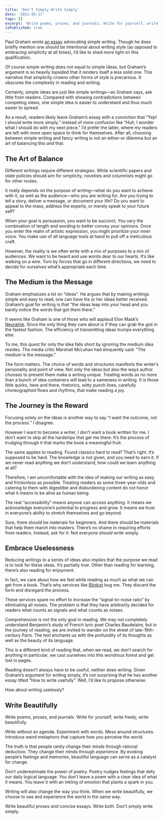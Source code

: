 ```yaml
---
title: 'Don’t Simply Write Simply'
date: '2021-03-17'
tags: []
excerpt: 'Write poems, proses, and journals. Write for yourself, write freely, write beautifully.'
isPublished: true
---
```


Paul Graham wrote [an essay](http://www.paulgraham.com/simply.html) advocating simple writing. Though he does briefly mention one should be intentional about writing style (as opposed to embracing simplicity at all times), I’d like to shed more light on this qualification.

Of course simple writing does not equal to simple ideas, but Graham’s argument is so heavily lopsided that it renders itself a less solid one. This narrative that simplicity crowns other forms of style is precarious. It obscures the complexity in reading and writing.

Certainly, simple ideas are just like simple writings—as Graham says, ask little from readers. Compared with showing contradictions between competing views, one simple idea is easier to understand and thus much easier to spread. 

As a result, readers likely leave Graham’s essay with a conviction that “Yep! I should write more simply.” instead of more confusion like “*Huh*, I wonder what I should do with my next piece.” I’d prefer the latter, where my readers are left with more open space to think for themselves. After all, choosing between simple writing and fancy writing is not an either-or dilemma but an art of balancing this *and* that. 


## The Art of Balance

Different writings require different strategies. While scientific papers and state policies should aim for simplicity,  novelists and columnists might go for other routes.

It really depends on the purpose of writing—what do you want to achieve with it, as well as the audience—who you are writing for. Are you trying to tell a story, deliver a message, or document your life? Do you want to appeal to the mass, address the experts, or merely speak to your future self?

When your goal is persuasion, you want to be succinct. You vary the combination of length and wording to better convey your opinions. Once you enter the realm of artistic expression, you might prioritize your inner voice. You make use of all language tools at hand to pull off a meticulous craft.

However, the reality is we often write with a mix of purposes to a mix of audiences. We want to be heard and use words dear to our hearts. It’s like walking on a wire. Torn by forces that go in different directions, we need to decide for ourselves what’s appropriate each time.


## The Medium is the Message

Graham emphasizes a lot on “ideas”. He argues that by making writings simple and easy to read, one can have his or her ideas better received. Graham’s goal for writing is that “the ideas leap into your head and you barely notice the words that got them there.”

It seems like Graham is one of those who will applaud Elon Mask’s [Neuralink](https://neuralink.com/). Since the only thing they care about is if they can grab the gist in the fastest fashion. The efficiency of transmitting ideas trumps everything else. 

To me, this quest for only the idea falls short by ignoring the medium idea resides. The media critic Marshall McLuhan had eloquently said: “The medium is the message.” 

The form matters. The choice of words and structures manifests the writer’s personality and point of view. Not only the ideas but also the ways author chooses to present them make a writing unique. Treating words as no more than a bunch of idea containers will lead to a sameness in writing. It is those little quirks, here and there, rhetorics, witty punch lines, carefully choreographed flows and rhythms, that make reading a joy. 


## The Journey is the Reward

Focusing solely on the ideas is another way to say “I want the outcome, not the process.” I disagree.

However I want to become a writer, I don’t want a book written for me. I don’t want to skip all the hardships that get me there. It’s the process of trudging through it that marks the book a meaningful fruit. 

The same applies to reading. Found classics hard to read? That’s right. It’s supposed to be hard. The knowledge is not given, and you need to earn it. If we never read anything we don’t understand, how could we learn anything at all? 

Therefore, I am uncomfortable with the idea of making our writing as easy and frictionless as possible. Treating readers as some three-year-olds and catering to them with digestible and disburdening content do not honor what it means to be alive as human being. 

The real “accessibility” means anyone can access anything. It means we acknowledge everyone’s potential to progress and grow. It means we trust in everyone’s ability to stretch themselves and go beyond.

Sure, there should be materials for beginners. And there should be materials that help them march into masters. There’s no shame in requiring efforts from readers. Instead, ask for it.  Not everyone should write simply. 


## Embrace Uselessness

Reducing writings to a series of ideas also implies that the purpose we read is to look for these ideas. It’s partially true. Other than reading for learning, there’s also reading for enjoyment.

In fact, we care about how we feel while reading as much as what we can get from a book. That’s why services like [Blinkist](https://www.blinkist.com/) bug me. They discard the form and disregard the process. 

These services spare no effort to increase the “signal-to-noise ratio” by eliminating all noises. The problem is that they have arbitrarily decided for readers what counts as signals and what counts as noises.

Comprehension is not the only goal in reading. We may not completely understand Benjamin’s study of French lyric poet Charles Baudelaire, but in the journey of reading, we are invited to wander on the street of late-19th-century Paris. The text enchants us with the profundity of its thoughts as well as the beauty of its language. 

This is a different kind of reading that, when we read, we don’t search for anything in particular, we cast ourselves into this wondrous forest and get lost in pages. 

Reading doesn’t always have to be useful, neither does writing. Given Graham’s argument for writing simply, it’s not surprising that he has another essay titled “How to write usefully”. Well, I’d like to propose otherwise. 

How about writing uselessly?  


## Write Beautifully

Write poems, proses, and journals. Write for yourself, write freely, write beautifully.

Write without an agenda. Experiment with words. Mess around structures. Introduce weird metaphors that capture how *you* perceive the world.

The truth is that people rarely change their minds through rational deduction. They change their minds through *experience*. By evoking people’s feelings and memories, beautiful language can serve as a catalyst for change.

Don’t underestimate the power of poetry. Poetry nudges feelings that defy our daily logical language. You don’t leave a poem with a clear idea of what it means. You leave it with an inkling of emotion that plants a spark in you. 

Writing will also change the way you think. When we write beautifully, we choose to see and experience the world in the same way.

Write beautiful proses *and* concise essays. Write both. Don't simply write simply.

